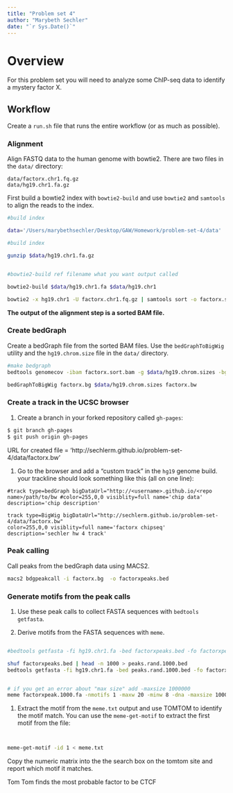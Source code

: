 ```yaml
---
title: "Problem set 4"
author: "Marybeth Sechler"
date: "`r Sys.Date()`"
---
```


# Overview

For this problem set you will need to analyze some ChIP-seq data to
identify a mystery factor X.

## Workflow

Create a `run.sh` file that runs the entire workflow (or as much as possible).

### Alignment

Align FASTQ data to the human genome with bowtie2. There are two files
in the `data/` directory:

```
data/factorx.chr1.fq.gz
data/hg19.chr1.fa.gz
```

First build a bowtie2 index with `bowtie2-build` and use `bowtie2` and `samtools` to align the reads to the index.

```bash 
#build index

data='/Users/marybethsechler/Desktop/GAW/Homework/problem-set-4/data'

#build index                                                                                                     

gunzip $data/hg19.chr1.fa.gz


#bowtie2-build ref filename what you want output called                                                          

bowtie2-build $data/hg19.chr1.fa $data/hg19.chr1

bowtie2 -x hg19.chr1 -U factorx.chr1.fq.gz | samtools sort -o factorx.sort.bam


```


**The output of the alignment step is a sorted BAM file.**

### Create bedGraph

Create a bedGraph file from the sorted BAM files. Use the
`bedGraphToBigWig` utility and the `hg19.chrom.size` file in the `data/`
directory.

```bash 
#make bedgraph
bedtools genomecov -ibam factorx.sort.bam -g $data/hg19.chrom.sizes -bg > factorx.bg

bedGraphToBigWig factorx.bg $data/hg19.chrom.sizes factorx.bw
```
### Create a track in the UCSC browser

1. Create a branch in your forked repository called `gh-pages`:

```bash
$ git branch gh-pages
$ git push origin gh-pages

```
URL for created file = 'http://sechlerm.github.io/problem-set-4/data/factorx.bw'

1. Go to the browser and add a "custom track" in the `hg19` genome build.
your trackline should look something like this (all on one line):

```
#track type=bedGraph bigDataUrl="http://<username>.github.io/<repo name>/path/to/bw #color=255,0,0 visiblity=full name='chip data' description='chip description'

track type=BigWig bigDataUrl="http://sechlerm.github.io/problem-set-4/data/factorx.bw"
color=255,0,0 visiblity=full name='factorx chipseq' description='sechler hw 4 track'
```

### Peak calling

Call peaks from the bedGraph data using MACS2.

```bash
macs2 bdgpeakcall -i factorx.bg  -o factorxpeaks.bed

```


### Generate motifs from the peak calls

1. Use these peak calls to collect FASTA sequences with `bedtools getfasta`.

1. Derive motifs from the FASTA sequences with `meme`.

```bash

#bedtools getfasta -fi hg19.chr1.fa -bed factorxpeaks.bed -fo factorxpeak.fa

shuf factorxpeaks.bed | head -n 1000 > peaks.rand.1000.bed
bedtools getfasta -fi hg19.chr1.fa -bed peaks.rand.1000.bed -fo factorxpeak.1000.fa


# if you get an error about "max size" add -maxsize 1000000
meme factorxpeak.1000.fa -nmotifs 1 -maxw 20 -minw 8 -dna -maxsize 1000000
```

1. Extract the motif from the `meme.txt` output and use TOMTOM to identify
the motif match. You can use the `meme-get-motif` to extract the first motif from the file:

```bash


meme-get-motif -id 1 < meme.txt
```

Copy the numeric matrix into the the search box on the tomtom site and report which motif it matches.

Tom Tom finds the most probable factor to be CTCF

